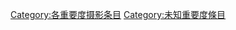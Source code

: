 {{catmore1|[[Wikipedia:摄影专题|Wikipedia:摄影专题]]}}
{{Articles by Importance|topic=摄影|project=摄影|format=toc}}
{{emptycat}}

[[Category:各重要度摄影条目|Category:各重要度摄影条目]]
[[Category:未知重要度條目|Category:未知重要度條目]]